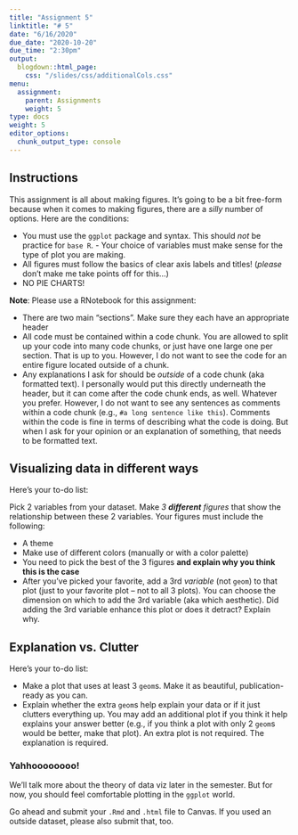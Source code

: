 ```yaml
---
title: "Assignment 5"
linktitle: "# 5"
date: "6/16/2020"
due_date: "2020-10-20"
due_time: "2:30pm"
output:
  blogdown::html_page:
    css: "/slides/css/additionalCols.css"
menu:
  assignment:
    parent: Assignments
    weight: 5
type: docs
weight: 5
editor_options: 
  chunk_output_type: console
---
```


## Instructions
This assignment is all about making figures. It's going to be a bit free-form because when it comes to making figures, there are a *silly* number of options. Here are the conditions:

- You must use the `ggplot` package and syntax. This should *not* be practice for `base R`. - Your choice of variables must make sense for the type of plot you are making. 
- All figures must follow the basics of clear axis labels and titles! (*please* don't make me take points off for this...)
- NO PIE CHARTS!

:::note
**Note**: Please use a RNotebook for this assignment:

- There are two main "sections". Make sure they each have an appropriate header
- All code must be contained within a code chunk. You are allowed to split up your code into many code chunks, or just have one large one per section. That is up to you. However, I do not want to see the code for an entire figure located outside of a chunk. 
- Any explanations I ask for should be *outside* of a code chunk (aka formatted text). I personally would put this directly underneath the header, but it can come after the code chunk ends, as well. Whatever you prefer. However, I do not want to see any sentences as comments within a code chunk (e.g., `#a long sentence like this`). Comments within the code is fine in terms of describing what the code is doing. But when I ask for your opinion or an explanation of something, that needs to be formatted text. 
:::

## Visualizing data in different ways

:::list
Here's your to-do list:

Pick 2 variables from your dataset. Make *3 __different__ figures* that show the relationship between these 2 variables. Your figures must include the following:

  - A theme
  - Make use of different colors (manually or with a color palette)
  - You need to pick the best of the 3 figures **and explain why you think this is the case**
  - After you've picked your favorite, add a 3rd *variable* (not `geom`) to that plot (just to your favorite plot -- not to all 3 plots). You can choose the dimension on which to add the 3rd variable (aka which aesthetic). Did adding the 3rd variable enhance this plot or does it detract? Explain why.
:::
  
## Explanation vs. Clutter
:::list
Here's your to-do list:

- Make a plot that uses at least 3 `geom`s. Make it as beautiful, publication-ready as you can.
- Explain whether the extra `geom`s help explain your data or if it just clutters everything up. You may add an additional plot if you think it help explains your answer better (e.g., if you think a plot with only 2 `geom`s would be better, make that plot). An extra plot is not required. The explanation is required.
:::

### Yahhoooooooo!
We'll talk more about the theory of data viz later in the semester. But for now, you should feel comfortable plotting in the `ggplot` world. 

Go ahead and submit your `.Rmd` and `.html` file to Canvas. If you used an outside dataset, please also submit that, too.
